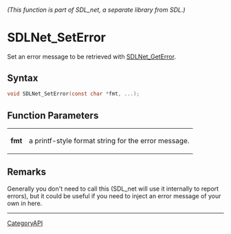 ====== (This function is part of SDL_net, a separate library from SDL.) ======
= SDLNet_SetError =

Set an error message to be retrieved with [[SDLNet_GetError]].

== Syntax ==

<syntaxhighlight lang='c'>
void SDLNet_SetError(const char *fmt, ...);
</syntaxhighlight>

== Function Parameters ==

{|
|'''fmt'''
|a printf-style format string for the error message.
|}

== Remarks ==

Generally you don't need to call this (SDL_net will use it internally to
report errors), but it could be useful if you need to inject an error
message of your own in here.

----
[[CategoryAPI]]


